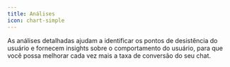 ```yaml
---
title: Análises
icon: chart-simple
---
```



<LoomVideo id="324114378c2043ed801508b68a15287c" />

As análises detalhadas ajudam a identificar os pontos de desistência do usuário e fornecem insights sobre o comportamento do usuário, para que você possa melhorar cada vez mais a taxa de conversão do seu chat.